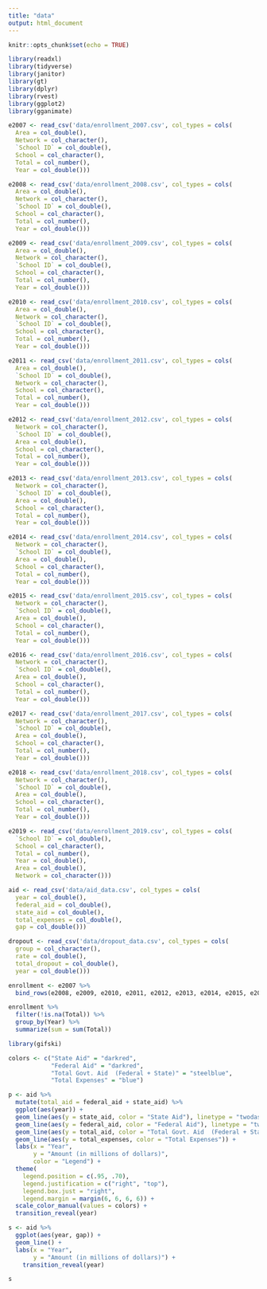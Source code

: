 ```yaml
---
title: "data"
output: html_document
---
```


```r
knitr::opts_chunk$set(echo = TRUE)

library(readxl)
library(tidyverse)
library(janitor)  
library(gt)
library(dplyr)
library(rvest)
library(ggplot2)
library(gganimate)
```

```r
e2007 <- read_csv('data/enrollment_2007.csv', col_types = cols(
  Area = col_double(),
  Network = col_character(),
  `School ID` = col_double(),
  School = col_character(),
  Total = col_number(),
  Year = col_double())) 

e2008 <- read_csv('data/enrollment_2008.csv', col_types = cols(
  Area = col_double(),
  Network = col_character(),
  `School ID` = col_double(),
  School = col_character(),
  Total = col_number(),
  Year = col_double())) 

e2009 <- read_csv('data/enrollment_2009.csv', col_types = cols(
  Area = col_double(),
  Network = col_character(),
  `School ID` = col_double(),
  School = col_character(),
  Total = col_number(),
  Year = col_double())) 

e2010 <- read_csv('data/enrollment_2010.csv', col_types = cols(
  Area = col_double(),
  Network = col_character(),
  `School ID` = col_double(),
  School = col_character(),
  Total = col_number(),
  Year = col_double())) 

e2011 <- read_csv('data/enrollment_2011.csv', col_types = cols(
  Area = col_double(),
  `School ID` = col_double(),
  Network = col_character(),
  School = col_character(),
  Total = col_number(),
  Year = col_double())) 

e2012 <- read_csv('data/enrollment_2012.csv', col_types = cols(
  Network = col_character(),
  `School ID` = col_double(),
  Area = col_double(),
  School = col_character(),
  Total = col_number(),
  Year = col_double())) 

e2013 <- read_csv('data/enrollment_2013.csv', col_types = cols(
  Network = col_character(),
  `School ID` = col_double(),
  Area = col_double(),
  School = col_character(),
  Total = col_number(),
  Year = col_double())) 

e2014 <- read_csv('data/enrollment_2014.csv', col_types = cols(
  Network = col_character(),
  `School ID` = col_double(),
  Area = col_double(),
  School = col_character(),
  Total = col_number(),
  Year = col_double())) 

e2015 <- read_csv('data/enrollment_2015.csv', col_types = cols(
  Network = col_character(),
  `School ID` = col_double(),
  Area = col_double(),
  School = col_character(),
  Total = col_number(),
  Year = col_double()))  

e2016 <- read_csv('data/enrollment_2016.csv', col_types = cols(
  Network = col_character(),
  `School ID` = col_double(),
  Area = col_double(),
  School = col_character(),
  Total = col_number(),
  Year = col_double())) 

e2017 <- read_csv('data/enrollment_2017.csv', col_types = cols(
  Network = col_character(),
  `School ID` = col_double(),
  Area = col_double(),
  School = col_character(),
  Total = col_number(),
  Year = col_double())) 

e2018 <- read_csv('data/enrollment_2018.csv', col_types = cols(
  Network = col_character(),
  `School ID` = col_double(),
  Area = col_double(),
  School = col_character(),
  Total = col_number(),
  Year = col_double())) 

e2019 <- read_csv('data/enrollment_2019.csv', col_types = cols(
  `School ID` = col_double(),
  School = col_character(),
  Total = col_number(),
  Year = col_double(),
  Area = col_double(),
  Network = col_character())) 

aid <- read_csv('data/aid_data.csv', col_types = cols(
  year = col_double(),
  federal_aid = col_double(),
  state_aid = col_double(),
  total_expenses = col_double(),
  gap = col_double()))

dropout <- read_csv('data/dropout_data.csv', col_types = cols(
  group = col_character(),
  rate = col_double(),
  total_dropout = col_double(),
  year = col_double()))

enrollment <- e2007 %>% 
  bind_rows(e2008, e2009, e2010, e2011, e2012, e2013, e2014, e2015, e2016, e2017, e2018, e2019)

```


```r
enrollment %>% 
  filter(!is.na(Total)) %>% 
  group_by(Year) %>% 
  summarize(sum = sum(Total))
```


```r
library(gifski)

colors <- c("State Aid" = "darkred",
            "Federal Aid" = "darkred", 
            "Total Govt. Aid  (Federal + State)" = "steelblue",
            "Total Expenses" = "blue")

p <- aid %>% 
  mutate(total_aid = federal_aid + state_aid) %>% 
  ggplot(aes(year)) +
  geom_line(aes(y = state_aid, color = "State Aid"), linetype = "twodash") +
  geom_line(aes(y = federal_aid, color = "Federal Aid"), linetype = "twodash") +
  geom_line(aes(y = total_aid, color = "Total Govt. Aid  (Federal + State)"), linetype = "twodash") +
  geom_line(aes(y = total_expenses, color = "Total Expenses")) +
  labs(x = "Year", 
       y = "Amount (in millions of dollars)", 
       color = "Legend") +
  theme(
    legend.position = c(.95, .70),
    legend.justification = c("right", "top"),
    legend.box.just = "right",
    legend.margin = margin(6, 6, 6, 6)) +
  scale_color_manual(values = colors) +
  transition_reveal(year)

s <- aid %>% 
  ggplot(aes(year, gap)) +
  geom_line() +
  labs(x = "Year", 
       y = "Amount (in millions of dollars)") +
    transition_reveal(year)

s


```

